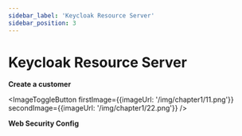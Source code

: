 ```yaml
---
sidebar_label: 'Keycloak Resource Server'
sidebar_position: 3
---
```



# Keycloak Resource Server

**Create a customer**

<ImageToggleButton
  firstImage={{imageUrl: '/img/chapter1/11.png'}}
  secondImage={{imageUrl: '/img/chapter1/22.png'}}
/>

**Web Security Config**


<ShikiCodeBlock language="java" theme="catppuccin-frappe" source="https://raw.githubusercontent.com/stokilo/keycloack-docs/refs/heads/main/chapters/chapter1-resource-server/src/main/java/org/sstec/resourceserver/SecurityConfig.java" />



